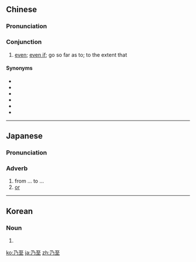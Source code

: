 ==Chinese==
{{zh-forms}}

===Pronunciation===
{{zh-pron
|m=nǎizhì
|c=naai5 zi3
|cat=con
}}

===Conjunction===
{{zh-con}}

# [[even]]; [[even if]]; go so far as to; to the extent that

====Synonyms====
* {{zh-l|乃至於}}
* {{zh-l|甚而}}
* {{zh-l|甚至}}
* {{zh-l|甚至於}}
* {{zh-l|以至}}
* {{zh-l|以至於}}

----

==Japanese==
{{ja-kanjitab|ない|し|yomi=o}}

===Pronunciation===
{{ja-pron|ないし|y=o}}

===Adverb===
{{ja-pos|adverb|ないし}}

# from ... to ...
# [[or]]

----

==Korean==
{{ko-hanjatab}}

===Noun===
{{ko-noun|hj|hangeul=내지}}

# {{hanja form of|내지|from ... to ...; [[or]]}}

[[ko:乃至]]
[[ja:乃至]]
[[zh:乃至]]